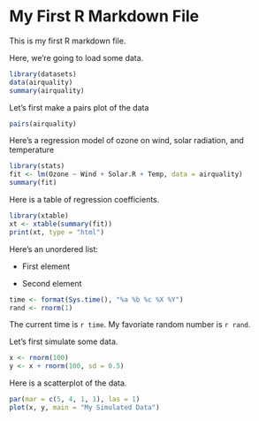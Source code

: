 My First R Markdown File
========================

This is my first R markdown file.

Here, we're going to load some data.

```r
library(datasets)
data(airquality)
summary(airquality)
```

Let's first make a pairs plot of the data
```r
pairs(airquality)
```

Here's a regression model of ozone on wind, solar radiation, and temperature

```r
library(stats)
fit <- lm(Ozone ~ Wind + Solar.R + Temp, data = airquality)
summary(fit)
```
Here is a table of regression coefficients.
```r
library(xtable)
xt <- xtable(summary(fit))
print(xt, type = "html")
```


Here's an unordered list:  

* First element

* Second element

```r
time <- format(Sys.time(), "%a %b %c %X %Y")
rand <- rnorm(1)
```

The current time is `r time`. My favoriate random number is `r rand`.

Let's first simulate some data.
```r
x <- rnorm(100)
y <- x + rnorm(100, sd = 0.5)
```

Here is a scatterplot of the data.
```r
par(mar = c(5, 4, 1, 1), las = 1)
plot(x, y, main = "My Simulated Data")
```
